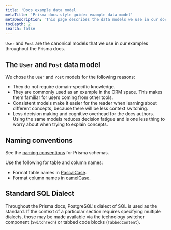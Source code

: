 ```yaml
---
title: 'Docs example data model'
metaTitle: 'Prisma docs style guide: example data model'
metaDescription: 'This page describes the data models we use in our documentation examples.'
tocDepth: 2
search: false
---
```


<TopBlock>

`User` and `Post` are the canonical models that we use in our examples throughout the Prisma docs.

</TopBlock>

## The `User` and `Post` data model

We chose the `User` and `Post` models for the following reasons:

- They do not require domain-specific knowledge.
- They are commonly used as an example in the ORM space. This makes them familiar for users coming from other tools.
- Consistent models make it easier for the reader when learning about different concepts, because there will be less context switching.
- Less decision making and cognitive overhead for the docs authors. Using the same models reduces decision fatigue and is one less thing to worry about when trying to explain concepts.

## Naming conventions

See the [naming conventions](/reference/api-reference/prisma-schema-reference#naming-conventions) for Prisma schemas.

Use the following for table and column names:

- Format table names in [PascalCase](https://en.wikipedia.org/wiki/PascalCase).
- Format column names in [camelCase](https://en.wikipedia.org/wiki/Camel_case).

## Standard SQL Dialect

Throughout the Prisma docs, PostgreSQL's dialect of SQL is used as the standard. If the context of a particular section requires specifying multiple dialects, those may be made available via the technology switcher component (`SwitchTech`) or tabbed code blocks (`TabbedContent`).
